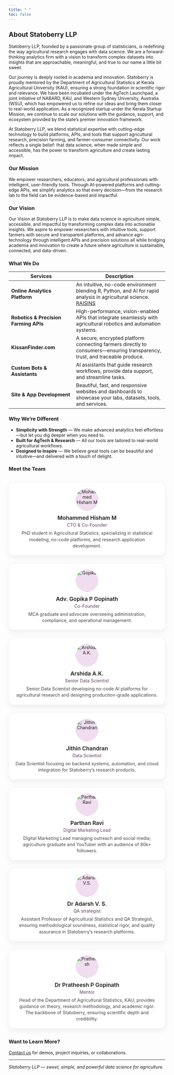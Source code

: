 ```yaml
---
title: " "
toc: false
---
```


## About Statoberry LLP {.unnumbered}

Statoberry LLP, founded by a passionate group of statisticians, is redefining the way agricultural research engages with data science. We are a forward-thinking analytics firm with a vision to transform complex datasets into insights that are approachable, meaningful, and true to our name a little bit sweet.

Our journey is deeply rooted in academia and innovation. Statoberry is proudly mentored by the Department of Agricultural Statistics at Kerala Agricultural University (KAU), ensuring a strong foundation in scientific rigor and relevance. We have been incubated under the AgTech Launchpad, a joint initiative of NABARD, KAU, and Western Sydney University, Australia (WSU), which has empowered us to refine our ideas and bring them closer to real-world application. As a recognized startup under the Kerala Startup Mission, we continue to scale our solutions with the guidance, support, and ecosystem provided by the state’s premier innovation framework.

At Statoberry LLP, we blend statistical expertise with cutting-edge technology to build platforms, APIs, and tools that support agricultural research, precision farming, and farmer–consumer connectivity. Our work reflects a single belief: that data science, when made simple and accessible, has the power to transform agriculture and create lasting impact.

### Our Mission {.unnumbered}

We empower researchers, educators, and agricultural professionals with intelligent, user-friendly tools. Through AI-powered platforms and cutting-edge APIs, we simplify analytics so that every decision—from the research lab to the field can be evidence-based and impactful.

### Our Vision {.unnumbered}

Our Vision at Statoberry LLP is to make data science in agriculture simple, accessible, and impactful by transforming complex data into actionable insights. We aspire to empower researchers with intuitive tools, support farmers with secure and transparent platforms, and advance agri-technology through intelligent APIs and precision solutions all while bridging academia and innovation to create a future where agriculture is sustainable, connected, and data-driven.

### What We Do {.unnumbered}

| Services | Description |
|------------------------------|------------------------------------------|
| **Online Analytics Platform** | An intuitive, no-code environment blending R, Python, and AI for rapid analysis in agricultural science. [RAISINS](www.raisins.live) |
| **Robotics & Precision Farming APIs** | High-performance, vision-enabled APIs that integrate seamlessly with agricultural robotics and automation systems. |
| **KissanFinder.com** | A secure, encrypted platform connecting farmers directly to consumers—ensuring transparency, trust, and traceable produce. |
| **Custom Bots & Assistants** | AI assistants that guide research workflows, provide data support, and streamline tasks. |
| **Site & App Development** | Beautiful, fast, and responsive websites and dashboards to showcase your labs, datasets, tools, and services. |

### Why We’re Different {.unnumbered}

-   **Simplicity with Strength** — We make advanced analytics feel effortless—but let you dig deeper when you need to.
-   **Built for AgTech & Research** — All our tools are tailored to real-world agricultural workflows.
-   **Designed to Inspire** — We believe great tools can be beautiful and intuitive—and delivered with a touch of delight.

### Meet the Team {.unnumbered}

```{=html}
<style>
  .team-grid {
    display: grid;
    grid-template-columns: repeat(auto-fit, minmax(250px, 1fr));
    gap: 24px;
    margin: 2rem 0;
  }

  .team-card {
    background: #fff;
    border-radius: 16px;
    border: 1px solid rgba(0,0,0,0.06);
    box-shadow: 0 8px 20px rgba(0,0,0,0.06);
    padding: 20px;
    text-align: center;
    transition: transform .2s ease, box-shadow .2s ease;
  }
  .team-card:hover {
    transform: translateY(-4px);
    box-shadow: 0 12px 30px rgba(0,0,0,0.10);
  }

  .team-photo {
    width: 72px;
    height: 72px;
    border-radius: 50%;
    overflow: hidden;
    margin: 0 auto 12px;
    display: flex;
    align-items: center;
    justify-content: center;
    background: #f0ddef; /* brand tint */
  }
  .team-photo img {
    width: 100%;
    height: 100%;
    object-fit: cover;
  }

  .team-name {
    font-weight: 600;
    margin: 4px 0;
    font-size: 1.1rem;
  }

  .team-role {
    font-size: 0.9rem;
    color: #634360; /* brand purple */
    margin-bottom: 8px;
  }

  .team-desc {
    font-size: 0.9rem;
    color: #444;
    line-height: 1.4;
  }

  /* dark mode */
  .quarto-dark .team-card {
    background: #14161a;
    border-color: rgba(255,255,255,.06);
  }
  .quarto-dark .team-role { color: #c6a8c2; }
  .quarto-dark .team-desc { color: #ccc; }
</style>

<div class="team-grid">

  <div class="team-card">
    <div class="team-photo">
      <img src="www/hisham.jpg" alt="Mohammed Hisham M">
    </div>
    <div class="team-name">Mohammed Hisham M</div>
    <div class="team-role">CTO & Co-Founder</div>
    <div class="team-desc">
     PhD student in Agricultural Statistics, specializing in statistical modeling, no-code platforms, and research application development.
    </div>
  </div>    
  
  <div class="team-card">
    <div class="team-photo">
      <img src="www/gopika.jpg" alt="Gopika">
    </div>
    <div class="team-name">Adv. Gopika P Gopinath</div>
    <div class="team-role">Co-Founder</div>
    <div class="team-desc">
     MCA graduate and advocate overseeing administration, compliance, and operational management.
    </div>
  </div> 
  
    <div class="team-card">
    <div class="team-photo">
      <img src="www/member4.jpg" alt="Arshida A.K.">
    </div>
    <div class="team-name">Arshida A.K.</div>
    <div class="team-role">Senior Data Scientist</div>
    <div class="team-desc">
      Senior Data Scientist developing no-code AI platforms for agricultural research and designing production-grade applications.
    </div>
  </div>

  <div class="team-card">
    <div class="team-photo">
      <img src="www/jithin.jpg" alt="Jithin Chandran">
    </div>
    <div class="team-name">Jithin Chandran</div>
    <div class="team-role">Data Scientist</div>
    <div class="team-desc">
     Data Scientist focusing on backend systems, automation, and cloud integration for Statoberry’s research products.
    </div>
  </div>

  <div class="team-card">
    <div class="team-photo">
      <img src="www/member6.jpg" alt="Parthan Ravi">
    </div>
    <div class="team-name">Parthan Ravi</div>
    <div class="team-role">Digital Marketing Lead</div>
    <div class="team-desc">
     Digital Marketing Lead managing outreach and social media; agriculture graduate and YouTuber with an audience of 80k+ followers.
    </div>
  </div>  
  
<div class="team-card">
    <div class="team-photo">
      <img src="www/member4.jpg" alt="Adarsh V.S.">
    </div>
    <div class="team-name">Dr Adarsh V. S.</div>
    <div class="team-role">QA strategist</div>
    <div class="team-desc">
     Assistant Professor of Agricultural Statistics and QA Strategist, ensuring methodological soundness, statistical rigor, and quality assurance in Statoberry’s research platforms.
    </div>
  </div> 
  
 <div class="team-card">
    <div class="team-photo">
      <img src="www/member4.jpg" alt="Pratheesh">
    </div>
    <div class="team-name">Dr Pratheesh P Gopinath</div>
    <div class="team-role">Mentor</div>
    <div class="team-desc">
     Head of the Department of Agricultural Statistics, KAU; provides guidance on theory, research methodology, and academic rigor. The backbone of Statoberry, ensuring scientific depth and credibility.
    </div>
  </div>  
  
  
</div>
```

### Want to Learn More? {.unnumbered}

[Contact us](/contact.qmd) for demos, project inquiries, or collaborations.

------------------------------------------------------------------------

*Statoberry LLP — sweet, simple, and powerful data science for agriculture.*

